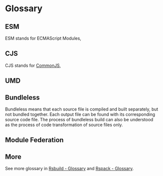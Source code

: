 
# Glossary

## ESM

ESM stands for ECMAScript Modules, <ESM />

## CJS

CJS stands for [CommonJS](https://nodejs.org/api/modules.html#modules-commonjs-modules), <CJS />

## UMD

<UMD />

## Bundleless

Bundleless means that each source file is compiled and built separately, but not bundled together. Each output file can be found with its corresponding source code file. The process of bundleless build can also be understood as the process of code transformation of source files only.

## Module Federation

<MF />

## More

See more glossary in [Rsbuild - Glossary](https://rsbuild.rs/guide/start/glossary) and [Rspack - Glossary](https://rspack.rs/misc/glossary).
